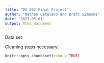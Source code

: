 ```yaml
---
title: "DS 202 Final Project"
author: "Nathan Catalano and Brett Simmons"
date: "2023-05-01"
output: html_document
---
```


Data set:

Cleaning steps necessary:



```r
knitr::opts_chunk$set(echo = TRUE)
```


